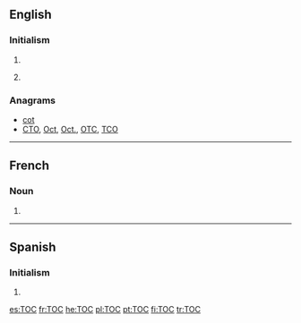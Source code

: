 {{also|toc|tóc|toć|tộc}}
==English==
{{wikipedia}}

===Initialism===
{{en-initialism}}

# {{initialism of|table of contents|Table of Contents}}
# {{context|British|rail transport|lang=en}} {{initialism of|[[train operating company]]}}

===Anagrams===
* [[cot#English|cot]]
* [[CTO#English|CTO]], [[Oct#English|Oct]], [[Oct.#English|Oct.]], [[OTC#English|OTC]], [[TCO#English|TCO]]

----

==French==

===Noun===
{{fr-noun|m|-}}

# {{initialism of|trouble obsessionnel compulsif|lang=fr}}

----

==Spanish==

===Initialism===
{{head|es|initialism}}

# {{initialism of|trastorno obsesivo-compulsivo|'''T'''rastorno '''o'''bsesivo-'''c'''ompulsivo|lang=es}}

[[es:TOC]]
[[fr:TOC]]
[[he:TOC]]
[[pl:TOC]]
[[pt:TOC]]
[[fi:TOC]]
[[tr:TOC]]